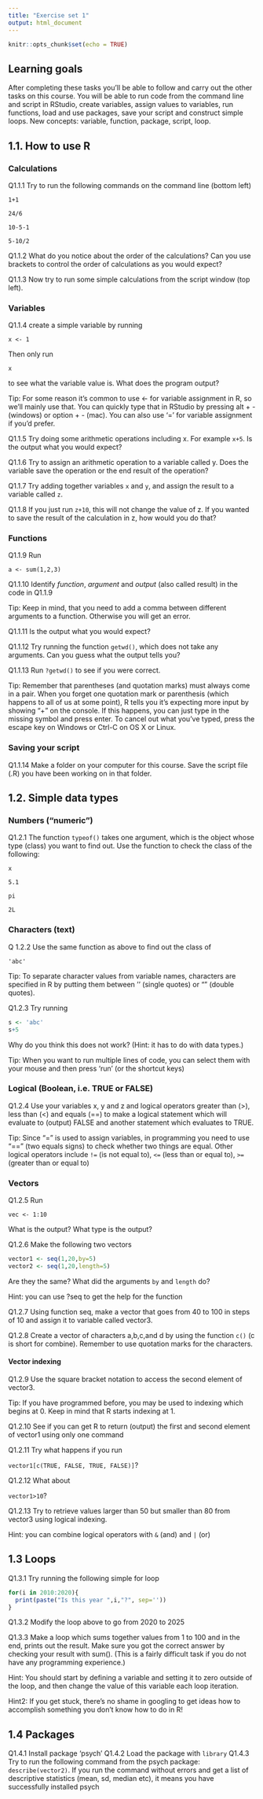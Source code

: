 ```yaml
---
title: "Exercise set 1"
output: html_document
---
```


```r
knitr::opts_chunk$set(echo = TRUE)
```

## Learning goals

After completing these tasks you'll be able to follow and carry out the other tasks on this course. You will be able to run code from the command line and script in RStudio, create variables, assign values to variables, run functions, load and use packages, save your script and construct simple loops. New concepts: variable, function, package, script, loop.

## 1.1. How to use R 
### Calculations

Q1.1.1 Try to run the following commands on the command line (bottom left)

`1+1`

`24/6`

`10-5-1`

`5-10/2`

Q1.1.2 What do you notice about the order of the calculations? Can you use brackets to control the order of calculations as you would expect?

Q1.1.3 Now try to run some simple calculations from the script window (top left). 

### Variables
Q1.1.4 create a simple variable by running

`x <- 1`	

Then only run 

`x`

to see what the variable value is. What does the program output?

Tip: For some reason it's common to use <- for variable assignment in R, so we'll mainly use that. You can quickly type that in RStudio by pressing alt + - (windows) or option + - (mac). You can also use '=' for variable assignment if you'd prefer. 

Q1.1.5 Try doing some arithmetic operations including x. For example `x+5`. Is the output what you would expect?

Q1.1.6 Try to assign an arithmetic operation to a variable called y. Does the variable save the operation or the end result of the operation?

Q1.1.7 Try adding together variables `x` and `y`, and assign the result to a variable called `z`. 

Q1.1.8 If you just run `z+10`, this will not change the value of z. If you wanted to save the result of the calculation in z, how would you do that?

### Functions

Q1.1.9 Run 

`a <- sum(1,2,3)`

Q1.1.10 Identify _function_, _argument_ and _output_ (also called result) in the code in Q1.1.9

Tip: Keep in mind, that you need to add a comma between different arguments to a function. Otherwise you will get an error.

Q1.1.11 Is the output what you would expect? 

Q1.1.12 Try running the function `getwd()`, which does not take any arguments. Can you guess what the output tells you?

Q1.1.13 Run `?getwd()` to see if you were correct. 

Tip: Remember that parentheses (and quotation marks) must always come in a pair. When you forget one quotation mark or parenthesis (which happens to all of us at some point), R tells you it's expecting more input by showing "+" on the console. If this happens, you can just type in the missing symbol and press enter. To cancel out what you've typed, press the escape key on Windows or Ctrl-C on OS X or Linux.

### Saving your script

Q1.1.14 Make a folder on your computer for this course. Save the script file (.R) you have been working on in that folder.

## 1.2. Simple data types
### Numbers ("numeric")

Q1.2.1 The function `typeof()` takes one argument, which is the object whose type (class) you want to find out. Use the function to check the class of the following:

`x`

`5.1`

`pi`

`2L`

### Characters (text)

Q 1.2.2 Use the same function as above to find out the class of 

`'abc'`

Tip: To separate character values from variable names, characters are specified in R by putting them between '' (single quotes) or "" (double quotes).

Q1.2.3 Try running
```r
s <- 'abc'
s+5
```
Why do you think this does not work? (Hint: it has to do with data types.)

Tip: When you want to run multiple lines of code, you can select them with your mouse and then press 'run' (or the shortcut keys)

### Logical (Boolean, i.e. TRUE or FALSE)

Q1.2.4 Use your variables x, y and z and logical operators greater than (>), less than (<) and equals (==) to make a logical statement which will evaluate to (output) FALSE and another statement which evaluates to TRUE.

Tip: Since "=" is used to assign variables, in programming you need to use "==" (two equals signs) to check whether two things are equal. Other logical operators include `!=` (is not equal to), `<=` (less than or equal to), `>=` (greater than or equal to)

### Vectors

Q1.2.5 Run 

`vec <- 1:10`

What is the output? What type is the output? 

Q1.2.6 Make the following two vectors
```r
vector1 <- seq(1,20,by=5)
vector2 <- seq(1,20,length=5)
```
Are they the same? What did the arguments `by` and `length` do? 

Hint: you can use ?seq to get the help for the function

Q1.2.7 Using function seq, make a vector that goes from 40 to 100 in steps of 10 and assign it to variable called vector3.

Q1.2.8 Create a vector of characters a,b,c,and d by using the function `c()` (c is short for combine). Remember to use quotation marks for the characters.

#### Vector indexing

Q1.2.9 Use the square bracket notation to access the second element of vector3.

Tip: If you have programmed before, you may be used to indexing which begins at 0. Keep in mind that R starts indexing at 1.

Q1.2.10 See if you can get R to return (output) the first and second element of vector1 using only one command

Q1.2.11 Try what happens if you run 

`vector1[c(TRUE, FALSE, TRUE, FALSE)]`?

Q1.2.12 What about

`vector1>10`? 

Q1.2.13 Try to retrieve values larger than 50 but smaller than 80 from vector3 using logical indexing.

Hint: you can combine logical operators with `&` (and) and  `|` (or)

## 1.3 Loops

Q1.3.1 Try running the following simple for loop
```r
for(i in 2010:2020){
  print(paste("Is this year ",i,"?", sep=''))
}
```

Q1.3.2 Modify the loop above to go from 2020 to 2025

Q1.3.3 Make a loop which sums together values from 1 to 100 and in the end, prints out the result. Make sure you got the correct answer by checking your result with sum(). (This is a fairly difficult task if you do not have any programming experience.)

Hint: You should start by defining a variable and setting it to zero outside of the loop, and then change the value of this variable each loop iteration. 

Hint2: If you get stuck, there's no shame in googling to get ideas how to accomplish something you don't know how to do in R! 

## 1.4 Packages
Q1.4.1 Install package 'psych'
Q1.4.2 Load the package with `library`
Q1.4.3 Try to run the following command from the psych package: `describe(vector2)`. If you run the command without errors and get a list of descriptive statistics (mean, sd, median etc), it means you have successfully installed psych
